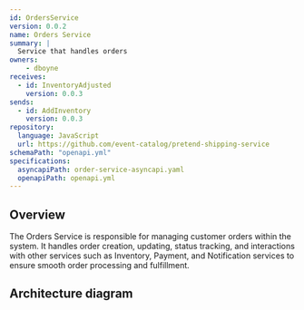 ```yaml
---
id: OrdersService
version: 0.0.2
name: Orders Service
summary: |
  Service that handles orders
owners:
    - dboyne
receives:
  - id: InventoryAdjusted
    version: 0.0.3
sends:
  - id: AddInventory  
    version: 0.0.3
repository:
  language: JavaScript
  url: https://github.com/event-catalog/pretend-shipping-service
schemaPath: "openapi.yml"
specifications:
  asyncapiPath: order-service-asyncapi.yaml
  openapiPath: openapi.yml
---
```



## Overview

The Orders Service is responsible for managing customer orders within the system. It handles order creation, updating, status tracking, and interactions with other services such as Inventory, Payment, and Notification services to ensure smooth order processing and fulfillment.

## Architecture diagram 

<NodeGraph />

<Footer />
